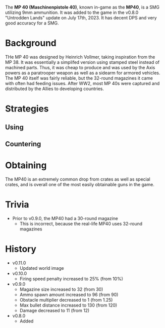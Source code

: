 The **MP 40 (Maschinenpistole 40)**, known in-game as the **MP40**, is a SMG utilizing 9mm ammunition. It was added to the game in the v0.8.0 "Untrodden Lands" update on July 17th, 2023. It has decent DPS and very good accuracy for a SMG.

# Background
THe MP 40 was designed by Heinrich Vollmer, taking inspiration from the MP 38. It was essentially a simplifed version using stamped steel instead of machined parts. Thus, it was cheap to produce and was used by the Axis powers as a paratrooper weapon as well as a sidearm for armored vehicles. The MP 40 itself was fairly reliable, but the 32-round magazines it came with often had feeding issues. After WW2, most MP 40s were captured and distributed by the Allies to developing countries.

# Strategies
## Using

## Countering

# Obtaining
The MP40 is an extremely common drop from crates as well as special crates, and is overall one of the most easily obtainable guns in the game.

# Trivia
- Prior to v0.9.0, the MP40 had a 30-round magazine
  - This is incorrect, because the real-life MP40 uses 32-round magazines

# History
- v0.11.0
  - Updated world image
- v0.10.0
  - Firing speed penalty increased to 25% (from 10%)
- v0.9.0
  - Magazine size increased to 32 (from 30)
  - Ammo spawn amount increased to 96 (from 90)
  - Obstacle multiplier decreased to 1 (from 1.25)
  - Max bullet distance increased to 130 (from 120)
  - Damage decreased to 11 (from 12)
- v0.8.0
  - Added

